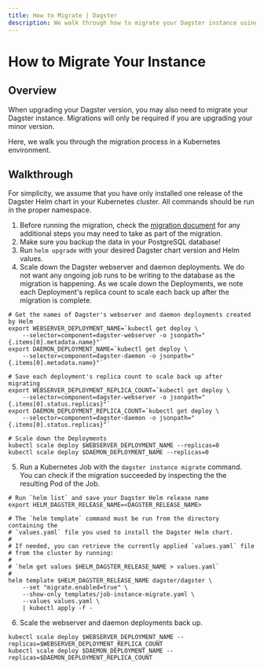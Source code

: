 ```yaml
---
title: How to Migrate | Dagster
description: We walk through how to migrate your Dagster instance using a Kubernetes Job from the Helm chart.
---
```


# How to Migrate Your Instance

## Overview

When upgrading your Dagster version, you may also need to migrate your Dagster instance. Migrations will only be required if you are upgrading your minor version.

Here, we walk you through the migration process in a Kubernetes environment.

## Walkthrough

For simplicity, we assume that you have only installed one release of the Dagster Helm chart in your Kubernetes cluster. All commands should be run in the proper namespace.

1. Before running the migration, check the [migration document](https://github.com/dagster-io/dagster/blob/master/MIGRATION.md) for any additional steps you may need to take as part of the migration.
2. Make sure you backup the data in your PostgreSQL database!
3. Run `helm upgrade` with your desired Dagster chart version and Helm values.
4. Scale down the Dagster webserver and daemon deployments. We do not want any ongoing job runs to be writing to the database as the migration is happening. As we scale down the Deployments, we note each Deployment's replica count to scale each back up after the migration is complete.

```shell
# Get the names of Dagster's webserver and daemon deployments created by Helm
export WEBSERVER_DEPLOYMENT_NAME=`kubectl get deploy \
    --selector=component=dagster-webserver -o jsonpath="{.items[0].metadata.name}"`
export DAEMON_DEPLOYMENT_NAME=`kubectl get deploy \
    --selector=component=dagster-daemon -o jsonpath="{.items[0].metadata.name}"`

# Save each deployment's replica count to scale back up after migrating
export WEBSERVER_DEPLOYMENT_REPLICA_COUNT=`kubectl get deploy \
    --selector=component=dagster-webserver -o jsonpath="{.items[0].status.replicas}"`
export DAEMON_DEPLOYMENT_REPLICA_COUNT=`kubectl get deploy \
    --selector=component=dagster-daemon -o jsonpath="{.items[0].status.replicas}"`

# Scale down the Deployments
kubectl scale deploy $WEBSERVER_DEPLOYMENT_NAME --replicas=0
kubectl scale deploy $DAEMON_DEPLOYMENT_NAME --replicas=0
```

5. Run a Kubernetes Job with the `dagster instance migrate` command. You can check if the migration succeeded by inspecting the the resulting Pod of the Job.

```shell
# Run `helm list` and save your Dagster Helm release name
export HELM_DAGSTER_RELEASE_NAME=<DAGSTER_RELEASE_NAME>

# The `helm template` command must be run from the directory containing the
# `values.yaml` file you used to install the Dagster Helm chart.
#
# If needed, you can retrieve the currently applied `values.yaml` file
# from the cluster by running:
#
# `helm get values $HELM_DAGSTER_RELEASE_NAME > values.yaml`
#
helm template $HELM_DAGSTER_RELEASE_NAME dagster/dagster \
    --set "migrate.enabled=true" \
    --show-only templates/job-instance-migrate.yaml \
    --values values.yaml \
    | kubectl apply -f -
```

6. Scale the webserver and daemon deployments back up.

```shell
kubectl scale deploy $WEBSERVER_DEPLOYMENT_NAME --replicas=$WEBSERVER_DEPLOYMENT_REPLICA_COUNT
kubectl scale deploy $DAEMON_DEPLOYMENT_NAME --replicas=$DAEMON_DEPLOYMENT_REPLICA_COUNT
```
